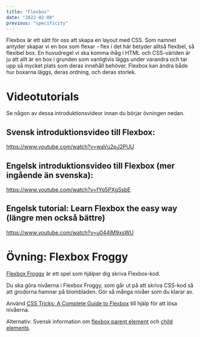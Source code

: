 ```yaml
---
title: "Flexbox"
date: "2022-02-08"
previous: "specificity"
---
```


Flexbox är ett sätt för oss att skapa en layout med CSS. Som namnet antyder skapar vi en box som flexar - flex i det här betyder alltså flexibel, så flexibel box. En huvudregel vi ska komma ihåg i HTML och CSS-världen är ju att allt är en box i grunden som vanligtvis läggs under varandra och tar upp så mycket plats som deras innehåll behöver. Flexbox kan ändra både hur boxarna läggs, deras ordning, och deras storlek.

# Videotutorials

Se någon av dessa introduktionsvideor innan du börjar övningen nedan.

## Svensk introduktionsvideo till Flexbox:

https://www.youtube.com/watch?v=waVu2pJ2PUU

## Engelsk introduktionsvideo till Flexbox (mer ingående än svenska):

https://www.youtube.com/watch?v=fYq5PXgSsbE

## Engelsk tutorial: Learn Flexbox the easy way (längre men också bättre)

https://www.youtube.com/watch?v=u044iM9xsWU

# Övning: Flexbox Froggy

[Flexbox Froggy](https://flexboxfroggy.com/#sv) är ett spel som hjälper dig skriva Flexbox-kod.

Du ska göra nivåerna i Flexbox Froggy, som går ut på att skriva CSS-kod så att grodorna hamnar på blombladen.
Gör så många nivåer som du klarar av.

Använd [CSS Tricks: A Complete Guide to Flexbox](https://css-tricks.com/snippets/css/a-guide-to-flexbox/) till hjälp för att lösa nivåerna.

Alternativ: Svensk information om [flexbox parent element](https://dbwebb.se/guide/design-med-html5-och-css3/flexbox) och [child elements](https://dbwebb.se/guide/design-med-html5-och-css3/flexbox-del2).